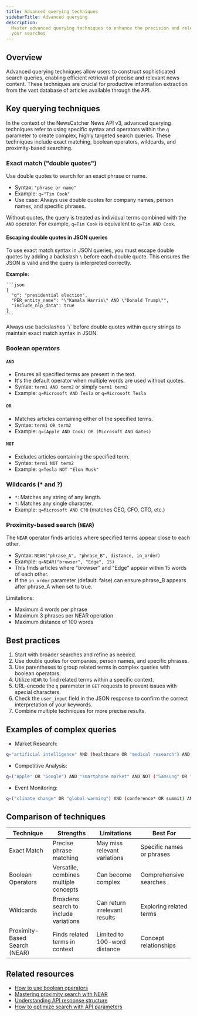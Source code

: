 ```yaml
---
title: Advanced querying techniques
sidebarTitle: Advanced querying
description:
  Master advanced querying techniques to enhance the precision and relevance of
  your searches
---
```


## Overview

Advanced querying techniques allow users to construct sophisticated search
queries, enabling efficient retrieval of precise and relevant news content.
These techniques are crucial for productive information extraction from the vast
database of articles available through the API.

## Key querying techniques

In the context of the NewsCatcher News API v3, advanced querying techniques
refer to using specific syntax and operators within the `q` parameter to create
complex, highly targeted search queries. These techniques include exact
matching, boolean operators, wildcards, and proximity-based searching.

### Exact match ("double quotes")

Use double quotes to search for an exact phrase or name.

- Syntax: `"phrase or name"`
- Example: `q="Tim Cook"`
- Use case: Always use double quotes for company names, person names, and
  specific phrases.

Without quotes, the query is treated as individual terms combined with the `AND`
operator. For example, `q=Tim Cook` is equivalent to `q=Tim AND Cook`.

#### Escaping double quotes in JSON queries

To use exact match syntax in JSON queries, you must escape double quotes by
adding a backslash `\` before each double quote. This ensures the JSON is valid
and the query is interpreted correctly.

**Example:**

    ```json
    {
      "q": "presidential election",
      "PER_entity_name": "\"Kamala Harris\" AND \"Donald Trump\"",
      "include_nlp_data": true
    }
    ```

<Tip>
  Always use backslashes `\` before double quotes within query strings to
  maintain exact match syntax in JSON.
</Tip>

### Boolean operators

#### `AND`

- Ensures all specified terms are present in the text.
- It's the default operator when multiple words are used without quotes.
- Syntax: `term1 AND term2` or simply `term1 term2`
- Example: `q=Microsoft AND Tesla` or `q=Microsoft Tesla`

#### `OR`

- Matches articles containing either of the specified terms.
- Syntax: `term1 OR term2`
- Example: `q=(Apple AND Cook) OR (Microsoft AND Gates)`

#### `NOT`

- Excludes articles containing the specified term.
- Syntax: `term1 NOT term2`
- Example: `q=Tesla NOT "Elon Musk"`

### Wildcards (\* and ?)

- `*`: Matches any string of any length.
- `?`: Matches any single character.
- Example: `q=Microsoft AND C?O` (matches CEO, CFO, CTO, etc.)

### Proximity-based search (`NEAR`)

The `NEAR` operator finds articles where specified terms appear close to each
other.

- Syntax: `NEAR("phrase_A", "phrase_B", distance, in_order)`
- Example: `q=NEAR("browser", "Edge", 15)`
- This finds articles where "browser" and "Edge" appear within 15 words of each
  other.
- If the `in_order` parameter (default: false) can ensure phrase_B appears after
  phrase_A when set to true.

Limitations:

- Maximum 4 words per phrase
- Maximum 3 phrases per NEAR operation
- Maximum distance of 100 words

## Best practices

1. Start with broader searches and refine as needed.
2. Use double quotes for companies, person names, and specific phrases.
3. Use parentheses to group related terms in complex queries with boolean
   operators.
4. Utilize `NEAR` to find related terms within a specific context.
5. URL-encode the `q` parameter in `GET` requests to prevent issues with special
   characters.
6. Check the `user_input` field in the JSON response to confirm the correct
   interpretation of your keywords.
7. Combine multiple techniques for more precise results.

## Examples of complex queries

- Market Research:

```bash
q="artificial intelligence" AND (healthcare OR "medical research") AND NEAR("market growth", "emerging trends", 20)
```

- Competitive Analysis:

```bash
q=("Apple" OR "Google") AND "smartphone market" AND NOT ("Samsung" OR "Huawei")
```

- Event Monitoring:

```bash
q=("climate change" OR "global warming") AND (conference* OR summit) AND NEAR("Paris agreement", implementation, 15)
```

## Comparison of techniques

| Technique                     | Strengths                             | Limitations                   | Best For                  |
| ----------------------------- | ------------------------------------- | ----------------------------- | ------------------------- |
| Exact Match                   | Precise phrase matching               | May miss relevant variations  | Specific names or phrases |
| Boolean Operators             | Versatile, combines multiple concepts | Can become complex            | Comprehensive searches    |
| Wildcards                     | Broadens search to include variations | Can return irrelevant results | Exploring related terms   |
| Proximity-Based Search (NEAR) | Finds related terms in context        | Limited to 100-word distance  | Concept relationships     |

## Related resources

- [How to use boolean operators](/v3/documentation/how-to/use-boolean-operators)
- [Mastering proximity search with NEAR](/v3/documentation/how-to/search-with-near)
- [Understanding API response structure](/v3/documentation/guides-and-concepts/api-response-structure)
- [How to optimize search with API parameters](/v3/documentation/how-to/optimize-search)
